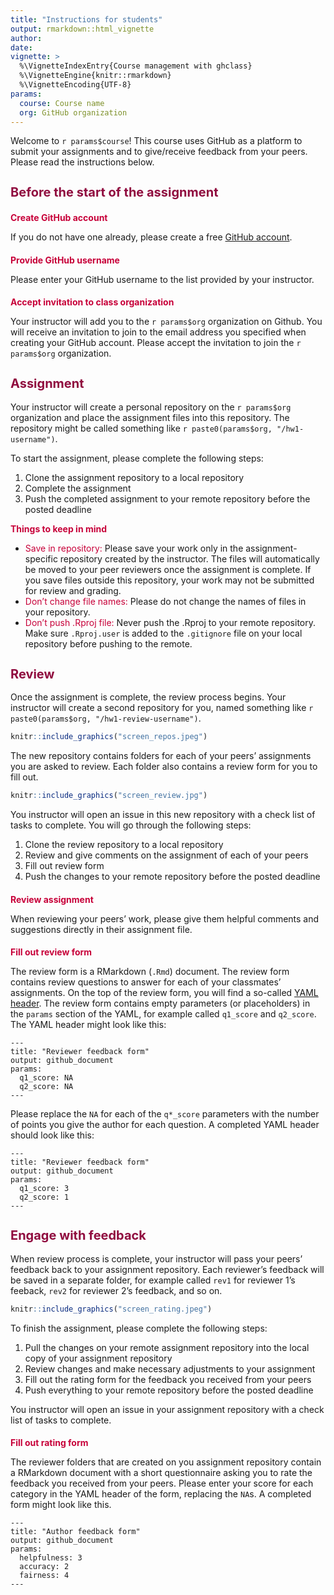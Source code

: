 ```yaml
---
title: "Instructions for students"
output: rmarkdown::html_vignette
author:
date:
vignette: >
  %\VignetteIndexEntry{Course management with ghclass}
  %\VignetteEngine{knitr::rmarkdown}
  %\VignetteEncoding{UTF-8}
params:
  course: Course name
  org: GitHub organization
---
```


<style type="text/css">

h1.title {
  font-size: 38px;
  color: #581845;
}
h1 { /* Header 1 */
  font-size: 26px;
  color: #581845;
}
h2 { /* Header 2 */
    font-size: 20px;
  color: #900C3F;
}
h3 { /* Header 3 */
  font-size: 14px;
  color: #C70039;
}
</style>

Welcome to ``r params$course``! This course uses GitHub as a platform to submit your assignments and to give/receive feedback from your peers. Please read the instructions below.

## Before the start of the assignment
### Create GitHub account
If you do not have one already, please create a free [GitHub account](https://github.com). 

### Provide GitHub username
Please enter your GitHub username to the list provided by your instructor.

### Accept invitation to class organization
Your instructor will add you to the ``r params$org`` organization on Github. You will receive an invitation to join to the email address you specified when creating your GitHub account. Please accept the invitation to join the ``r params$org`` organization.

## Assignment
Your instructor will create a personal repository on the ``r params$org`` organization and place the assignment files into this repository. The repository might be called something like ``r paste0(params$org, "/hw1-username")``. 

To start the assignment, please complete the following steps:

1. Clone the assignment repository to a local repository
2. Complete the assignment
3. Push the completed assignment to your remote repository before the posted deadline

<span style="color:#C70039">**Things to keep in mind**</span>

- <span style="color:#C70039">Save in repository:</span> Please save your work only in the assignment-specific repository created by the instructor. The files will automatically be moved to your peer reviewers once the assignment is complete. If you save files outside this repository, your work may not be submitted for review and grading.
- <span style="color:#C70039">Don't change file names:</span> Please do not change the names of files in your repository. 
- <span style="color:#C70039">Don't push .Rproj file:</span> Never push the .Rproj to your remote repository. Make sure `.Rproj.user` is added to the `.gitignore` file on your local repository before pushing to the remote.

## Review
Once the assignment is complete, the review process begins. Your instructor will create a second repository for you, named something like ``r paste0(params$org, "/hw1-review-username")``. 
```r
knitr::include_graphics("screen_repos.jpeg")
```


The new repository contains folders for each of your peers' assignments you are asked to review. Each folder also contains a review form for you to fill out. 
```r
knitr::include_graphics("screen_review.jpg")
```

You instructor will open an issue in this new repository with a check list of tasks to complete. You will go through the following steps:

1. Clone the review repository to a local repository
2. Review and give comments on the assignment of each of your peers
3. Fill out review form
4. Push the changes to your remote repository before the posted deadline

### Review assignment
When reviewing your peers' work, please give them helpful comments and suggestions directly in their assignment file.

### Fill out review form
The review form is a RMarkdown (`.Rmd`) document. The review form contains review questions to answer for each of your classmates' assignments. On the top of the review form, you will find a so-called [YAML header](https://bookdown.org/yihui/rmarkdown/html-document.html). The review form contains empty parameters (or placeholders) in the `params` section of the YAML, for example called `q1_score` and `q2_score`. The YAML header might look like this:

```
---
title: "Reviewer feedback form"
output: github_document
params:
  q1_score: NA
  q2_score: NA
---
```
 
Please replace the `NA` for each of the `q*_score` parameters with the number of points you give the author for each question. A completed YAML header should look like this:
```
---
title: "Reviewer feedback form"
output: github_document
params:
  q1_score: 3
  q2_score: 1
---
```

## Engage with feedback
When review process is complete, your instructor will pass your peers' feedback back to your assignment repository. Each reviewer's feedback will be saved in a separate folder, for example called `rev1` for reviewer 1's feeback, `rev2` for reviewer 2's feedback, and so on. 
```r
knitr::include_graphics("screen_rating.jpeg")
```


To finish the assignment, please complete the following steps:

1. Pull the changes on your remote assignment repository into the local copy of your assignment repository
2. Review changes and make necessary adjustments to your assignment
3. Fill out the rating form for the feedback you received from your peers
4. Push everything to your remote repository before the posted deadline

You instructor will open an issue in your assignment repository with a check list of tasks to complete. 

### Fill out rating form
The reviewer folders that are created on you assignment repository contain a RMarkdown document with a short questionnaire asking you to rate the feedback you received from your peers. Please enter your score for each category in the YAML header of the form, replacing the `NA`s. A completed form might look like this.
```
---
title: "Author feedback form"
output: github_document
params:
  helpfulness: 3
  accuracy: 2
  fairness: 4
---
```


